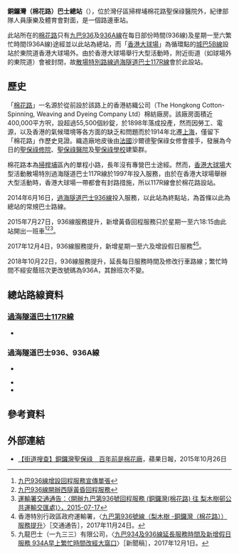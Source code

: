 {{refimprove|time=2015-07-26T12:49:38+00:00}}
{{Infobox HK Bus terminus 
| image= CausewayBayCottonPathBusTerminus.jpg
| name= 銅鑼灣（棉花路）巴士總站
| engname= Causeway Bay (Cotton Path) Bus Terminus
| district= [[灣仔區|灣仔區]]
| area= '''九巴''' <br /> -掃桿埔
| street= [[棉花路|棉花路]][[聖保祿醫院_(香港)|聖保祿醫院]]外
| opendate= 1997年7月3日
| terminate= '''[[過海隧道巴士|過海隧道巴士]]'''<br>{{CHT|936}}、{{CHT|936A}}<br>{{CHT|117R}}
| nearbystreets= [[棉花路|棉花路]]
| nearbysights= [[香港大球場|香港大球場]]、[[聖保祿醫院_(香港)|聖保祿醫院]]
| notes= 
| bgcolor= blue
| fontcolor= white
| alternative= 城巴：香港大球場/Hong Kong Stadium
}}
'''銅鑼灣（棉花路）巴士總站'''（{{lang-en|Causeway Bay (Cotton Path) Bus Terminus}}），位於灣仔區掃桿埔棉花路聖保祿醫院外，紀律部隊人員康樂及體育會對面，是一個路邊車站。

此站所在的[[棉花路|棉花路]]只有[[過海隧道巴士936線|九巴936]]及[[過海隧道巴士936線|936A線]]在每日部份時間(936線)及星期一至六繁忙時間(936A線)途經並以此站為總站，而「[[香港大球場|香港大球場]]」為循環點的[[城巴5B線|城巴5B線]]設站於東院道香港大球場外。由於香港大球場舉行大型活動時，附近街道（如球場外的東院道）會被封閉，故[[過海隧道巴士117R線|散場特別路線過海隧道巴士117R線]]會於此設站。

==歷史==
「[[棉花路|棉花路]]」一名源於從前設於該路上的香港紡織公司（The Hongkong Cotton-Spinning, Weaving and Dyeing Company Ltd）棉紡廠房。該廠房面積近400,000平方呎，設超過55,500個紗錠，於1898年落成投產，然而因勞工、電源，以及香港的氣候環境等各方面的缺乏和問題而於1914年北遷[[上海|上海]]，僅留下「棉花路」作歷史見證。織造廠地皮後由[[法國|法國]]沙爾德聖保祿女修會接手，發展為今日的[[聖保祿修院|聖保祿修院]]、[[聖保祿醫院_(香港)|聖保祿醫院]]及[[聖保祿學校_(香港)|聖保祿學校]]建築群。

棉花路本為[[掃桿埔|掃桿埔]]區內的單程小路，長年沒有專營巴士途經。然而，[[香港大球場|香港大球場]]大型活動散場特別過海隧道巴士117R線於1997年投入服務，由於在香港大球場舉辦大型活動時，香港大球場一帶都會有封路措施，所以117R線會於棉花路設站。

2014年6月16日，[[過海隧道巴士936線|過海隧道巴士936線]]投入服務，以此站為終點站，為首條以此為總站的常規巴士路線。

2015年7月27日，936線服務提升，新增黃昏回程服務只於星期一至六18:15由此站開出一班車<ref>[http://www.kmb.hk/lib/route_936_Leaflet.pdf 九巴936線增設回程服務宣傳單張]</ref><ref>[http://www.kmb.hk/tc/news/press/archives/news201507232259.html 九巴936線開辦西隧黃昏回程服務]</ref><ref>[http://www.td.gov.hk/tc/traffic_notices/index_id_42681.html 運輸署交通通告：〈開辦九巴第936號回程服務 (銅鑼灣(棉花路) 往 梨木樹邨公共運輸交匯處)〉，2015-07-17]</ref>。

2017年12月4日，936線服務提升，新增星期一至六及增設假日服務<ref>香港特別行政區政府運輸署，〈[http://www.td.gov.hk/tc/traffic_notices/index_id_50776.html 九巴第936號線（梨木樹 -銅鑼灣（棉花路））服務提升]〉［交通通告］，2017年11月24日。</ref><ref>九龍巴士（一九三三）有限公司，〈[http://www.kmb.hk/tc/news/press/archives/news201712012608.html 九巴934及936線延長服務時間及新增假日服務 934A早上繁忙時間改經大窩口]〉［新聞稿］，2017年12月1日。</ref>。

2018年10月22日，936線服務提升，延長每日服務時間及修改行車路線；繁忙時間不經安蔭班次更改號碼為936A，其餘班次不變。

==總站路線資料==
===[[過海隧道巴士117R線|過海隧道巴士117R線]]===
*{{HK Bus Route Cross Harbour|117R|inline}}
===過海隧道巴士936、936A線===
;{{CHT|936}}
*{{HK Bus Route Cross Harbour|936|inline}}

;{{CHT|936A}}
*{{HK Bus Route Cross Harbour|936A|inline}}
*{{HK Bus Route Cross Harbour|936A|special}}

==參考資料==
<references/>

==外部連結==
* [http://hk.apple.nextmedia.com/supplement/special/art/20151026/19347488 【街道搜查】銅鑼灣聖保祿　百年前是棉花廠]，蘋果日報，2015年10月26日

{{香港灣仔區巴士總站列表}}